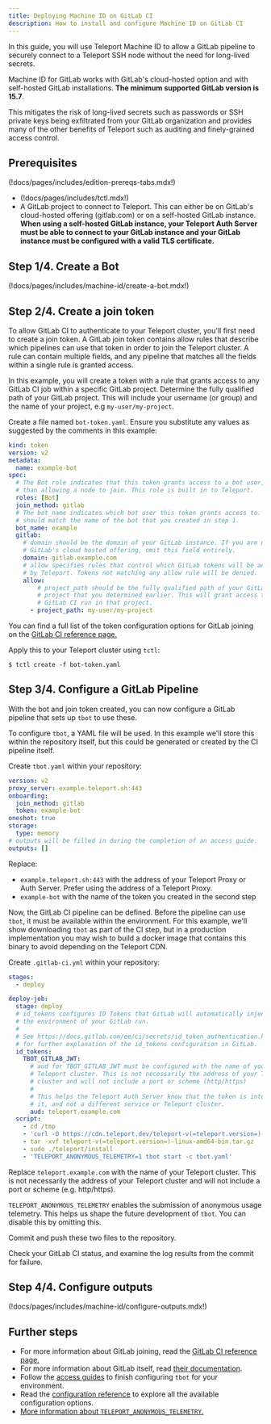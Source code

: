```yaml
---
title: Deploying Machine ID on GitLab CI
description: How to install and configure Machine ID on GitLab CI
---
```


In this guide, you will use Teleport Machine ID to allow a GitLab pipeline to
securely connect to a Teleport SSH node without the need for long-lived secrets.

Machine ID for GitLab works with GitLab's cloud-hosted option and with
self-hosted GitLab installations. **The minimum supported GitLab version is
15.7**.

This mitigates the risk of long-lived secrets such as passwords or SSH private
keys being exfiltrated from your GitLab organization and provides many of
the other benefits of Teleport such as auditing and finely-grained access
control.

## Prerequisites

(!docs/pages/includes/edition-prereqs-tabs.mdx!)

- (!docs/pages/includes/tctl.mdx!)
- A GitLab project to connect to Teleport. This can either be on GitLab's
cloud-hosted offering (gitlab.com) or on a self-hosted GitLab instance. **When
using a self-hosted GitLab instance, your Teleport Auth Server must be able to
connect to your GitLab instance and your GitLab instance must be configured with
a valid TLS certificate.**

## Step 1/4. Create a Bot

(!docs/pages/includes/machine-id/create-a-bot.mdx!)

## Step 2/4. Create a join token

To allow GitLab CI to authenticate to your Teleport cluster, you'll first need
to create a join token. A GitLab join token contains allow rules that describe
which pipelines can use that token in order to join the Teleport cluster. A rule
can contain multiple fields, and any pipeline that matches all the fields
within a single rule is granted access.

In this example, you will create a token with a rule that grants access to any
GitLab CI job within a specific GitLab project. Determine the fully qualified
path of your GitLab project. This will include your username (or group) and the
name of your project, e.g `my-user/my-project`.

Create a file named `bot-token.yaml`. Ensure you substitute any values as
suggested by the comments in this example:

```yaml
kind: token
version: v2
metadata:
  name: example-bot
spec:
  # The Bot role indicates that this token grants access to a bot user, rather
  # than allowing a node to join. This role is built in to Teleport.
  roles: [Bot]
  join_method: gitlab
  # The bot_name indicates which bot user this token grants access to. This
  # should match the name of the bot that you created in step 1.
  bot_name: example
  gitlab:
    # domain should be the domain of your GitLab instance. If you are using
    # GitLab's cloud hosted offering, omit this field entirely.
    domain: gitlab.example.com
    # allow specifies rules that control which GitLab tokens will be accepted
    # by Teleport. Tokens not matching any allow rule will be denied.
    allow:
        # project_path should be the fully qualified path of your GitLab
        # project that you determined earlier. This will grant access to any
        # GitLab CI run in that project.
      - project_path: my-user/my-project
```

You can find a full list of the token configuration options for GitLab joining
on the
[GitLab CI reference page.](../../../reference/machine-id/gitlab.mdx)

Apply this to your Teleport cluster using `tctl`:

```code
$ tctl create -f bot-token.yaml
```

## Step 3/4. Configure a GitLab Pipeline

With the bot and join token created, you can now configure a GitLab pipeline
that sets up `tbot` to use these.

To configure `tbot`, a YAML file will be used. In this example we'll store this
within the repository itself, but this could be generated or created by the
CI pipeline itself.

Create `tbot.yaml` within your repository:

```yaml
version: v2
proxy_server: example.teleport.sh:443
onboarding:
  join_method: gitlab
  token: example-bot
oneshot: true
storage:
  type: memory
# outputs will be filled in during the completion of an access guide.
outputs: []
```

Replace:

- `example.teleport.sh:443` with the address of your Teleport Proxy or
  Auth Server. Prefer using the address of a Teleport Proxy.
- `example-bot` with the name of the token you created in the second step

Now, the GitLab CI pipeline can be defined. Before the pipeline can use `tbot`,
it must be available within the environment. For this example, we'll show
downloading `tbot` as part of the CI step, but in a production implementation
you may wish to build a docker image that contains this binary to avoid
depending on the Teleport CDN.

Create `.gitlab-ci.yml`  within your repository:

```yaml
stages:
  - deploy

deploy-job:
  stage: deploy
  # id_tokens configures ID Tokens that GitLab will automatically inject into
  # the environment of your GitLab run.
  #
  # See https://docs.gitlab.com/ee/ci/secrets/id_token_authentication.html
  # for further explanation of the id_tokens configuration in GitLab.
  id_tokens:
    TBOT_GITLAB_JWT:
      # aud for TBOT_GITLAB_JWT must be configured with the name of your
      # Teleport cluster. This is not necessarily the address of your Teleport
      # cluster and will not include a port or scheme (http/https)
      #
      # This helps the Teleport Auth Server know that the token is intended for
      # it, and not a different service or Teleport cluster.
      aud: teleport.example.com
  script:
    - cd /tmp
    - 'curl -O https://cdn.teleport.dev/teleport-v(=teleport.version=)-linux-amd64-bin.tar.gz'
    - tar -xvf teleport-v(=teleport.version=)-linux-amd64-bin.tar.gz
    - sudo ./teleport/install
    - 'TELEPORT_ANONYMOUS_TELEMETRY=1 tbot start -c tbot.yaml'
```

Replace `teleport.example.com` with the name of your Teleport cluster. This
is not necessarily the address of your Teleport cluster and will not include
a port or scheme (e.g. http/https).

`TELEPORT_ANONYMOUS_TELEMETRY` enables the submission of anonymous usage
telemetry. This helps us shape the future development of `tbot`. You can disable
this by omitting this.

Commit and push these two files to the repository.

Check your GitLab CI status, and examine the log results from the commit for
failure.

## Step 4/4. Configure outputs

(!docs/pages/includes/machine-id/configure-outputs.mdx!)

## Further steps

- For more information about GitLab joining, read the
  [GitLab CI reference page.](../../../reference/machine-id/gitlab.mdx)
- For more information about GitLab itself, read
  [their documentation](https://docs.gitlab.com/ee/ci/).
- Follow the [access guides](../access-guides.mdx) to finish configuring `tbot` for
  your environment.
- Read the [configuration reference](../../../reference/machine-id/configuration.mdx) to explore
  all the available configuration options.
- [More information about `TELEPORT_ANONYMOUS_TELEMETRY`.](../../../reference/machine-id/telemetry.mdx)
